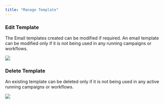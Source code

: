 ```yaml
---
title: "Manage Template"
---
```



### Edit Template

The Email templates created can be modified if required. An email template can be modified only if it is not being used in any running campaigns or workflows.

![](/images/edit-template.png)

### Delete Template

An existing template can be deleted only if it is not being used in any active running campaigns or workflows.

![](/images/delete-template.png)


